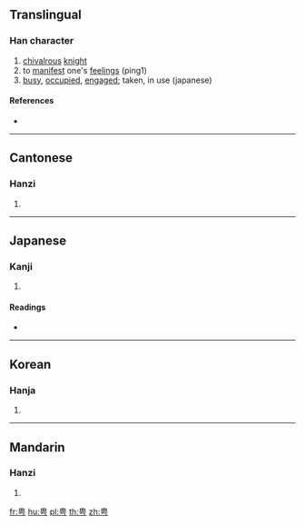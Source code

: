 {{character info/new}}
==Translingual==

===Han character===
{{Han char|rn=102|rad=田|as=02|sn=7|four=50727|canj=LWMVS|ids=⿱由丂}}

# [[chivalrous]] [[knight]]
# to [[manifest]] one's [[feelings]] (ping1)
# [[busy]], [[occupied]], [[engaged]]; taken, in use (japanese)

====References====
* {{Han ref|kx=0759.060|dkj=21734|dj=1169.050|hdz=42528.060|uh=7539|ud=30009|bh=CB6E|bd=52078}}

----

==Cantonese==

===Hanzi===
{{yue-hanzi|jyut=ping1|y=ping1}}

# {{defn|lang=yue|sort=田02}}

----

==Japanese==

===Kanji===
{{ja-kanji|grade=|rs=田02}}

# {{defn|lang=ja|sort=田02}}

====Readings====
* {{ja-readings|on=[[へい]] (hei), [[びょう]] (byō)|kun=[[せわしい]] (sewashii)|nanori=}}

----

==Korean==

===Hanja===
{{ko-hanja|hangeul=병|eumhun=|rv=byeong|mr=pyŏng|y=pyeng}}

# {{defn|lang=ko|sort=田02}}

----

==Mandarin==

===Hanzi===
{{cmn-hanzi|pin=[[pīng]] ([[ping1]]), [[píng]] ([[ping2]])|wg=p'ing<sup>1</sup>, p'ing<sup>2</sup>}}

# {{defn|lang=cmn|sort=田02}}

[[fr:甹]]
[[hu:甹]]
[[pl:甹]]
[[th:甹]]
[[zh:甹]]